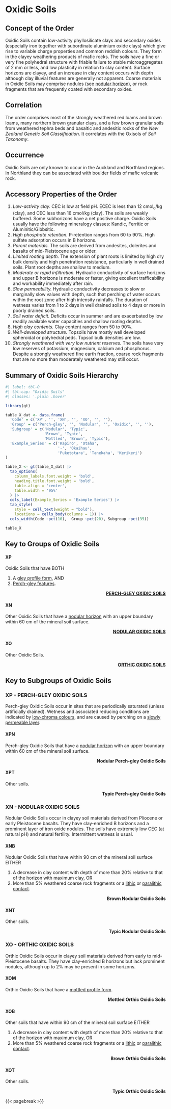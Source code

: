 # Oxidic Soils {#sec-ord-X}

## Concept of the Order {#sec-con-X}

Oxidic Soils contain low-activity phyllosilicate clays and secondary oxides (especially iron together with subordinate aluminium oxide clays) which give rise to variable charge properties and common reddish colours. They form in the clayey weathering products of mafic rocks. The soils have a fine or very fine polyhedral structure with friable failure to stable microaggregates of 2 mm or less, and low plasticity in relation to clay content. Surface horizons are clayey, and an increase in clay content occurs with depth although clay illuvial features are generally not apparent. Coarse materials in Oxidic Soils may comprise nodules (see [nodular horizon](Diagnostics.qmd#sec-diag-nodh)), or rock fragments that are frequently coated with secondary oxides.

## Correlation {#sec-cor-X}

The order comprises most of the strongly weathered red loams and brown loams, many northern brown granular clays, and a few brown granular soils from weathered tephra beds and basaltic and andesitic rocks of the *New Zealand Genetic Soil Classification*. It correlates with the Oxisols of *Soil Taxonomy*.

## Occurrence {#sec-occ-X}

Oxidic Soils are only known to occur in the Auckland and Northland regions. In Northland they can be associated with boulder  fields of mafic volcanic rock.

## Accessory Properties of the Order {#sec-acc-X}

1.  *Low-activity clay.* CEC is low at field pH. ECEC is less than 12 cmol~c~/kg (clay), and CEC less than 16 cmol/kg (clay). The soils are weakly buffered. Some subhorizons have a net positive charge. Oxidic Soils usually have the following mineralogy classes: Kandic, Ferritic or Aluminitic/Gibbsitic.
2.  *High phosphate retention.* P-retention ranges from 60 to 90%. High sulfate adsorption occurs in B horizons.
3.  *Parent materials.* The soils are derived from andesites, dolerites and basalts of mid-Pleistocene age or older.
4.  *Limited rooting depth.* The extension of plant roots is limited by high dry bulk density and high penetration resistance, particularly in well drained soils. Plant root depths are shallow to medium.
5.  *Moderate or rapid infiltration.* Hydraulic conductivity of surface horizons and upper B horizons is moderate or faster, giving excellent trafficability and workability immediately after rain.
6.  *Slow permeability.* Hydraulic conductivity decreases to slow or marginally slow values with depth, such that perching of water occurs within the root zone after high intensity rainfalls. The duration of wetness varies from 1 to 2 days in well drained soils to 4 days or more in poorly drained soils.
7.  *Soil water deficit.* Deficits occur in summer and are exacerbated by low readily available water capacities and shallow rooting depths.
8.  *High clay contents.* Clay content ranges from 50 to 90%.
9.  *Well-developed structure.* Topsoils have mostly well developed spheroidal or polyhedral peds. Topsoil bulk densities are low.
10. *Strongly weathered with very low nutrient reserves.* The soils have very low reserves of potassium, magnesium, calcium and phosphorus. Despite a strongly weathered fine earth fraction, coarse rock fragments that are no more than moderately weathered may still occur.

## Summary of Oxidic Soils Hierarchy {#sec-sum-X}

```r
#| label: tbl-O
#| tbl-cap: "Oxidic Soils"
#| classes: '.plain .hover'

library(gt)

table_X_dat <- data.frame(
  'Code' = c('XP', '', 'XN', '', 'XO', '', ''),
  'Group' = c('Perch-gley', '', 'Nodular', '', 'Oxidic', '', ''),
  'Subgroup' = c('Nodular', 'Typic',
                 'Brown', 'Typic',
                 'Mottled', 'Brown', 'Typic'),
  'Example_Series' = c('Kapiro', 'Otaha',
                       '-', 'Okaihau',
                       'Puketotara', 'Tanekaha', 'Kerikeri')
) 

table_X <- gt(table_X_dat) |>
  tab_options(
    column_labels.font.weight = 'bold', 
    heading.title.font.weight = 'bold',
    table.align = 'center',
    table.width = '95%'
  ) |>
  cols_label(Example_Series = 'Example Series') |>
  tab_style(
    style = cell_text(weight = "bold"),
    locations = cells_body(columns = 1)) |>
  cols_width(Code ~pct(10),  Group ~pct(20), Subgroup ~pct(35))

table_X
```

## Key to Groups of Oxidic Soils {#sec-grp-X}

#### **XP** {#sec-key-XP .unnumbered}

Oxidic Soils that have BOTH

1.  A [gley profile form](Diagnostics.qmd#sec-diag-gleypf), AND
2.  [Perch-gley features](Diagnostics.qmd#sec-diag-pgley).

::: {style="text-align: right"}
[**PERCH-GLEY OXIDIC SOILS**](#sec-XP)
:::

#### **XN** {#sec-key-XN .unnumbered}

Other Oxidic Soils that have a [nodular horizon](Diagnostics.qmd#sec-diag-nodh) with an upper boundary within 60 cm of the mineral soil surface.

::: {style="text-align: right"}
[**NODULAR OXIDIC SOILS**](#sec-XN)
:::

#### **XO** {#sec-key-XO .unnumbered}

Other Oxidic Soils.

::: {style="text-align: right"}
[**ORTHIC OXIDIC SOILS**](#sec-XO)
:::

## Key to Subgroups of Oxidic Soils {#sec-sub-X}

### **XP** - PERCH-GLEY OXIDIC SOILS {#sec-XP .unnumbered}

Perch-gley Oxidic Soils occur in sites that are periodically saturated (unless artificially drained). Wetness and associated reducing conditions are indicated by [low-chroma colours](Diagnostics.qmd#sec-diag-lch), and are caused by perching on a [slowly permeable layer](Diagnostics.qmd#sec-diag-slowp).

#### **XPN** {#sec-key-XPN .unnumbered}

Perch-gley Oxidic Soils that have a [nodular horizon](Diagnostics.qmd#sec-diag-nodh) with an upper boundary within 60 cm of the mineral soil surface.

::: {style="text-align: right"}
**Nodular Perch-gley Oxidic Soils**
:::

#### **XPT** {#sec-key-XPT .unnumbered}

Other soils.

::: {style="text-align: right"}
**Typic Perch-gley Oxidic Soils**
:::

### **XN** - NODULAR OXIDIC SOILS {#sec-XN .unnumbered}

Nodular Oxidic Soils occur in clayey soil materials derived from Pliocene or early Pleistocene basalts. They have clay-enriched B horizons and a prominent layer of iron oxide nodules. The soils have extremely low CEC (at natural pH) and natural fertility. Intermittent wetness is usual.

#### **XNB** {#sec-key-XNB .unnumbered}

Nodular Oxidic Soils that have within 90 cm of the mineral soil surface EITHER

1. A decrease in clay content with depth of more than 20% relative to that of the horizon with maximum clay, OR
2. More than 5% weathered coarse rock fragments or a [lithic](Diagnostics.qmd#sec-diag-lithc) or [paralithic contact](Diagnostics.qmd#sec-diag-plith).

::: {style="text-align: right"}
**Brown Nodular Oxidic Soils**
:::

#### **XNT** {#sec-key-XNT .unnumbered}

Other soils.

::: {style="text-align: right"}
**Typic Nodular Oxidic Soils**
:::

### **XO** - ORTHIC OXIDIC SOILS {#sec-XO .unnumbered}

Orthic Oxidic Soils occur in clayey soil materials derived from early to mid-Pleistocene basalts. They have clay-enriched B horizons but lack prominent nodules, although up to 2% may be present in some horizons.

#### **XOM** {#sec-key-XOM .unnumbered}

Orthic Oxidic Soils that have a [mottled profile form](Diagnostics.qmd#sec-diag-mottpf).

::: {style="text-align: right"}
**Mottled Orthic Oxidic Soils**
:::

#### **XOB** {#sec-key-XOB .unnumbered}

Other soils that have within 90 cm of the mineral soil surface EITHER

1.  A decrease in clay content with depth of more than 20% relative to that of the horizon with maximum clay, OR
2.  More than 5% weathered coarse rock fragments or a [lithic](Diagnostics.qmd#sec-diag-lithc) or [paralithic contact](Diagnostics.qmd#sec-diag-plith).

::: {style="text-align: right"}
**Brown Orthic Oxidic Soils**
:::

#### **XOT** {#sec-key-XOT .unnumbered}

Other soils.

::: {style="text-align: right"}
**Typic Orthic Oxidic Soils**
:::

{{< pagebreak >}}
